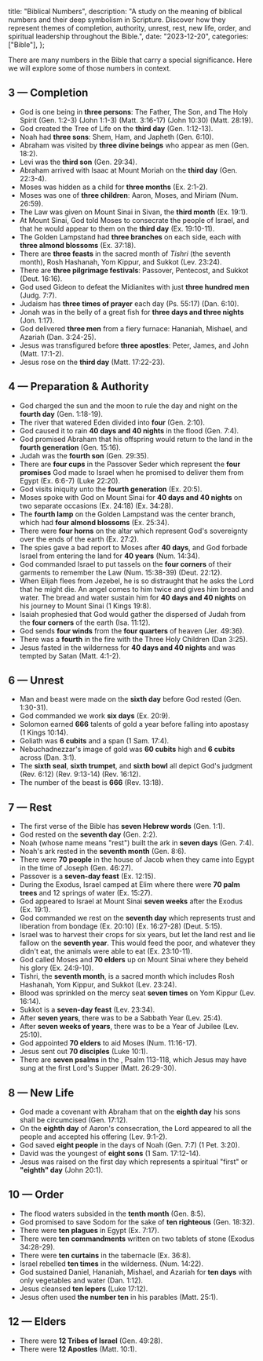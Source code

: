   title: "Biblical Numbers",
  description: "A study on the meaning of biblical numbers and their deep symbolism in Scripture. Discover how they represent themes of completion, authority, unrest, rest, new life, order, and spiritual leadership throughout the Bible.",
  date: "2023-12-20",
  categories: ["Bible"],
};

There are many numbers in the Bible that carry a special significance. Here we will explore some of those numbers in context.

## 3 — Completion

- God is one being in **three persons**: The Father, The Son, and The Holy Spirit (Gen. 1:2-3) (John 1:1-3) (Matt. 3:16-17) (John 10:30) (Matt. 28:19).
- God created the Tree of Life on the **third day** (Gen. 1:12-13).
- Noah had **three sons**: Shem, Ham, and Japheth (Gen. 6:10).
- Abraham was visited by **three divine beings** who appear as men (Gen. 18:2).
- Levi was the **third son** (Gen. 29:34).
- Abraham arrived with Isaac at Mount Moriah on the **third day** (Gen. 22:3-4).
- Moses was hidden as a child for **three months** (Ex. 2:1-2).
- Moses was one of **three children**: Aaron, Moses, and Miriam (Num. 26:59).
- The Law was given on Mount Sinai in Sivan, the **third month** (Ex. 19:1).
- At Mount Sinai, God told Moses to consecrate the people of Israel, and that he would appear to them on the **third day** (Ex. 19:10-11).
- The Golden Lampstand had **three branches** on each side, each with **three almond blossoms** (Ex. 37:18).
- There are **three feasts** in the sacred month of *Tishri* (the seventh month), Rosh Hashanah, Yom Kippur, and Sukkot (Lev. 23:24).
- There are **three pilgrimage festivals**: Passover, Pentecost, and Sukkot (Deut. 16:16).
- God used Gideon to defeat the Midianites with just **three hundred men** (Judg. 7:7).
- Judaism has **three times of prayer** each day (Ps. 55:17) (Dan. 6:10).
- Jonah was in the belly of a great fish for **three days and three nights** (Jon. 1:17).
- God delivered **three men** from a fiery furnace: Hananiah, Mishael, and Azariah (Dan. 3:24-25).
- Jesus was transfigured before **three apostles**: Peter, James, and John (Matt. 17:1-2).
- Jesus rose on the **third day** (Matt. 17:22-23).

## 4 — Preparation & Authority

- God charged the sun and the moon to rule the day and night on the **fourth day** (Gen. 1:18-19).
- The river that watered Eden divided into **four** (Gen. 2:10).
- God caused it to rain **40 days and 40 nights** in the flood (Gen. 7:4).
- God promised Abraham that his offspring would return to the land in the **fourth generation** (Gen. 15:16).
- Judah was the **fourth son** (Gen. 29:35).
- There are **four cups** in the Passover Seder which represent the **four promises** God made to Israel when he promised to deliver them from Egypt (Ex. 6:6-7) (Luke 22:20).
- God visits iniquity unto the **fourth generation** (Ex. 20:5).
- Moses spoke with God on Mount Sinai for **40 days and 40 nights** on two separate occasions (Ex. 24:18) (Ex. 34:28).
- The **fourth lamp** on the Golden Lampstand was the center branch, which had **four almond blossoms** (Ex. 25:34).
- There were **four horns** on the altar which represent God's sovereignty over the ends of the earth (Ex. 27:2).
- The spies gave a bad report to Moses after **40 days**, and God forbade Israel from entering the land for **40 years** (Num. 14:34).
- God commanded Israel to put tassels on the **four corners** of their garments to remember the Law (Num. 15:38-39) (Deut. 22:12).
- When Elijah flees from Jezebel, he is so distraught that he asks the Lord that he might die. An angel comes to him twice and gives him bread and water. The bread and water sustain him for **40 days and 40 nights** on his journey to Mount Sinai (1 Kings 19:8).
- Isaiah prophesied that God would gather the dispersed of Judah from the **four corners** of the earth (Isa. 11:12).
- God sends **four winds** from the **four quarters** of heaven (Jer. 49:36).
- There was a **fourth** in the fire with the Three Holy Children (Dan 3:25).
- Jesus fasted in the wilderness for **40 days and 40 nights** and was tempted by Satan (Matt. 4:1-2).

## 6 — Unrest

- Man and beast were made on the **sixth day** before God rested (Gen. 1:30-31).
- God commanded we work **six days** (Ex. 20:9).
- Solomon earned **666** talents of gold a year before falling into apostasy (1 Kings 10:14).
- Goliath was **6 cubits** and a span (1 Sam. 17:4).
- Nebuchadnezzar's image of gold was **60 cubits** high and **6 cubits** across (Dan. 3:1).
- The **sixth seal**, **sixth trumpet**, and **sixth bowl** all depict God's judgment (Rev. 6:12) (Rev. 9:13-14) (Rev. 16:12).
- The number of the beast is **666** (Rev. 13:18).

## 7 — Rest

- The first verse of the Bible has **seven Hebrew words** (Gen. 1:1).
- God rested on the **seventh day** (Gen. 2:2).
- Noah (whose name means "rest") built the ark in **seven days** (Gen. 7:4).
- Noah's ark rested in the **seventh month** (Gen. 8:6).
- There were **70 people** in the house of Jacob when they came into Egypt in the time of Joseph (Gen. 46:27).
- Passover is a **seven-day feast** (Ex. 12:15).
- During the Exodus, Israel camped at Elim where there were **70 palm trees** and 12 springs of water (Ex. 15:27).
- God appeared to Israel at Mount Sinai **seven weeks** after the Exodus (Ex. 19:1).
- God commanded we rest on the **seventh day** which represents trust and liberation from bondage (Ex. 20:10) (Ex. 16:27-28) (Deut. 5:15).
- Israel was to harvest their crops for six years, but let the land rest and lie fallow on the **seventh year**. This would feed the poor, and whatever they didn't eat, the animals were able to eat (Ex. 23:10-11).
- God called Moses and **70 elders** up on Mount Sinai where they beheld his glory (Ex. 24:9-10).
- Tishri, the **seventh month**, is a sacred month which includes Rosh Hashanah, Yom Kippur, and Sukkot (Lev. 23:24).
- Blood was sprinkled on the mercy seat **seven times** on Yom Kippur (Lev. 16:14).
- Sukkot is a **seven-day feast** (Lev. 23:34).
- After **seven years**, there was to be a Sabbath Year (Lev. 25:4).
- After **seven weeks of years**, there was to be a Year of Jubilee (Lev. 25:10).
- God appointed **70 elders** to aid Moses (Num. 11:16-17).
- Jesus sent out **70 disciples** (Luke 10:1).
- There are **seven psalms** in the <Definition lang="hebrew" anchor="hallel" text="Egyptian Hallel Psalms" />, Psalm 113-118, which Jesus may have sung at the first Lord's Supper (Matt. 26:29-30).

## 8 — New Life

- God made a covenant with Abraham that on the **eighth day** his sons shall be circumcised (Gen. 17:12).
- On the **eighth day** of Aaron's consecration, the Lord appeared to all the people and accepted his offering (Lev. 9:1-2).
- God saved **eight people** in the days of Noah (Gen. 7:7) (1 Pet. 3:20).
- David was the youngest of **eight sons** (1 Sam. 17:12-14).
- Jesus was raised on the first day which represents a spiritual "first" or **"eighth" day** (John 20:1).

## 10 — Order

- The flood waters subsided in the **tenth month** (Gen. 8:5).
- God promised to save Sodom for the sake of **ten righteous** (Gen. 18:32).
- There were **ten plagues** in Egypt (Ex. 7:17).
- There were **ten commandments** written on two tablets of stone (Exodus 34:28-29).
- There were **ten curtains** in the tabernacle (Ex. 36:8).
- Israel rebelled **ten times** in the wilderness. (Num. 14:22).
- God sustained Daniel, Hananiah, Mishael, and Azariah for **ten days** with only vegetables and water (Dan. 1:12).
- Jesus cleansed **ten lepers** (Luke 17:12).
- Jesus often used **the number ten** in his parables (Matt. 25:1).

## 12 — Elders

- There were **12 Tribes of Israel** (Gen. 49:28).
- There were **12 Apostles** (Matt. 10:1).
